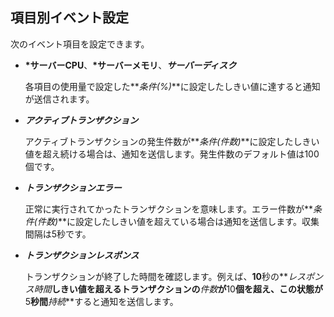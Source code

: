 ## 項目別イベント設定

次のイベント項目を設定できます。

-   **\*サーバーCPU**、**\*サーバーメモリ**、**_サーバーディスク_**

    各項目の使用量で設定した**_条件(%)_**に設定したしきい値に達すると通知が送信されます。

-   **_アクティブトランザクション_**

    アクティブトランザクションの発生件数が**_条件(件数)_**に設定したしきい値を超え続ける場合は、通知を送信します。発生件数のデフォルト値は100個です。

-   **_トランザクションエラー_**

    正常に実行されてかったトランザクションを意味します。エラー件数が**_条件(件数)_**に設定したしきい値を超えている場合は通知を送信します。収集間隔は5秒です。

-   **_トランザクションレスポンス_**

    トランザクションが終了した時間を確認します。例えば、**10**秒の**_レスポンス時間_**しきい値を超えるトランザクションの**_件数_**が**10**個を超え、この状態が**5**秒間**_持続_**すると通知を送信します。
